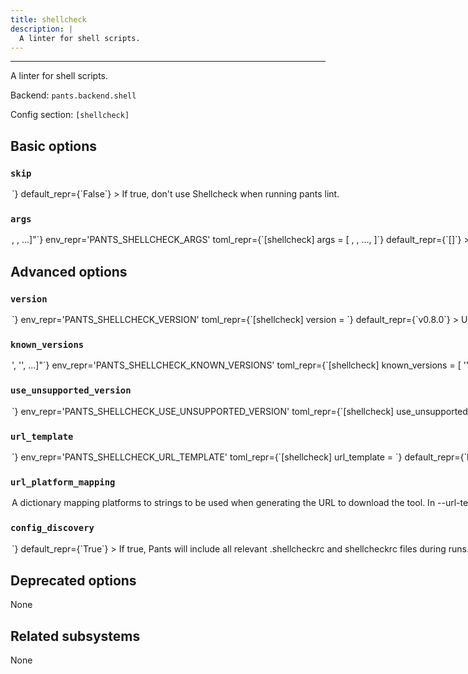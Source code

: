 ```yaml
---
title: shellcheck
description: |
  A linter for shell scripts.
---
```



---

A linter for shell scripts.

Backend: <span className="color--primary">`pants.backend.shell`</span>

Config section: <span className="color--primary">`[shellcheck]`</span>

<span className={styles.options}>

## Basic options

### `skip`

<Option
  cli_repr={`--[no-]shellcheck-skip`}
  env_repr='PANTS_SHELLCHECK_SKIP'
  toml_repr={`[shellcheck]
skip = <bool>`}
  default_repr={`False`}
>

If true, don&#x27;t use Shellcheck when running `pants lint`.

</Option>

### `args`

<Option
  cli_repr={`--shellcheck-args="[<shell_str>, <shell_str>, ...]"`}
  env_repr='PANTS_SHELLCHECK_ARGS'
  toml_repr={`[shellcheck]
args = [
    <shell_str>,
    <shell_str>,
    ...,
]`}
  default_repr={`[]`}
>

Arguments to pass directly to Shellcheck, e.g. `--shellcheck-args='-e SC20529'`.

</Option>

## Advanced options

### `version`

<Option
  cli_repr={`--shellcheck-version=<str>`}
  env_repr='PANTS_SHELLCHECK_VERSION'
  toml_repr={`[shellcheck]
version = <str>`}
  default_repr={`v0.8.0`}
>

Use this version of Shellcheck.

</Option>

### `known_versions`

<Option
  cli_repr={`--shellcheck-known-versions="['<str>', '<str>', ...]"`}
  env_repr='PANTS_SHELLCHECK_KNOWN_VERSIONS'
  toml_repr={`[shellcheck]
known_versions = [
    '<str>',
    '<str>',
    ...,
]`}
  default_repr={`[\n  "v0.8.0|macos_arm64 |e065d4afb2620cc8c1d420a9b3e6243c84ff1a693c1ff0e38f279c8f31e86634|4049756",\n  "v0.8.0|macos_x86_64|e065d4afb2620cc8c1d420a9b3e6243c84ff1a693c1ff0e38f279c8f31e86634|4049756",\n  "v0.8.0|linux_arm64 |9f47bbff5624babfa712eb9d64ece14c6c46327122d0c54983f627ae3a30a4ac|2996468",\n  "v0.8.0|linux_x86_64|ab6ee1b178f014d1b86d1e24da20d1139656c8b0ed34d2867fbb834dad02bf0a|1403852"\n]`}
>

Known versions to verify downloads against.

Each element is a pipe-separated string of `version|platform|sha256|length`, where:

```
- `version` is the version string
- `platform` is one of [linux_arm64,linux_x86_64,macos_arm64,macos_x86_64],
- `sha256` is the 64-character hex representation of the expected sha256
digest of the download file, as emitted by `shasum -a 256`
- `length` is the expected length of the download file in bytes, as emitted by
`wc -c`
```

E.g., `3.1.2|macos_x86_64|6d0f18cd84b918c7b3edd0203e75569e0c7caecb1367bbbe409b44e28514f5be|42813`.

Values are space-stripped, so pipes can be indented for readability if necessary.

</Option>

### `use_unsupported_version`

<Option
  cli_repr={`--shellcheck-use-unsupported-version=<UnsupportedVersionUsage>`}
  env_repr='PANTS_SHELLCHECK_USE_UNSUPPORTED_VERSION'
  toml_repr={`[shellcheck]
use_unsupported_version = <UnsupportedVersionUsage>`}
  one_of='error, warning'
  default_repr={`error`}
>

What action to take in case the requested version of Shellcheck is not supported.

Supported Shellcheck versions: unspecified

</Option>

### `url_template`

<Option
  cli_repr={`--shellcheck-url-template=<str>`}
  env_repr='PANTS_SHELLCHECK_URL_TEMPLATE'
  toml_repr={`[shellcheck]
url_template = <str>`}
  default_repr={`https://github.com/koalaman/shellcheck/releases/download/{version}/shellcheck-{version}.{platform}.tar.xz`}
>

URL to download the tool, either as a single binary file or a compressed file (e.g. zip file). You can change this to point to your own hosted file, e.g. to work with proxies or for access via the filesystem through a `file:$abspath` URL (e.g. `file:/this/is/absolute`, possibly by [templating the buildroot in a config file](https://www.pantsbuild.org/v2.16/docs/options#config-file-entries)).

Use `{version}` to have the value from --version substituted, and `{platform}` to have a value from --url-platform-mapping substituted in, depending on the current platform. For example, https://github.com/.../protoc-&#123;version&#125;-&#123;platform&#125;.zip.

</Option>

### `url_platform_mapping`

<Option
  cli_repr={`--shellcheck-url-platform-mapping="{'key1': val1, 'key2': val2, ...}"`}
  env_repr='PANTS_SHELLCHECK_URL_PLATFORM_MAPPING'
  toml_repr={`[shellcheck.url_platform_mapping]
key1 = val1
key2 = val2
...`}
  default_repr={`{\n  "linux_arm64": "linux.aarch64",\n  "linux_x86_64": "linux.x86_64",\n  "macos_arm64": "darwin.x86_64",\n  "macos_x86_64": "darwin.x86_64"\n}`}
>

A dictionary mapping platforms to strings to be used when generating the URL to download the tool.

In --url-template, anytime the `{platform}` string is used, Pants will determine the current platform, and substitute `{platform}` with the respective value from your dictionary.

For example, if you define `{"macos_x86_64": "apple-darwin", "linux_x86_64": "unknown-linux"}`, and run Pants on Linux with an intel architecture, then `{platform}` will be substituted in the --url-template option with unknown-linux.

</Option>

### `config_discovery`

<Option
  cli_repr={`--[no-]shellcheck-config-discovery`}
  env_repr='PANTS_SHELLCHECK_CONFIG_DISCOVERY'
  toml_repr={`[shellcheck]
config_discovery = <bool>`}
  default_repr={`True`}
>

If true, Pants will include all relevant `.shellcheckrc` and `shellcheckrc` files during runs. See https://www.mankier.com/1/shellcheck#RC_Files for where these can be located.

</Option>

## Deprecated options

None

## Related subsystems

None

</span>
